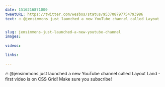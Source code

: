 ```yaml
---
date: 1516216871000
tweetURL: https://twitter.com/wesbos/status/953708797754793986
text: 🔥 @jensimmons just launched a new YouTube channel called Layout Land - first video is on CSS Grid! Make sure you subscribe! 


slug: jensimmons-just-launched-a-new-youtube-channel
images:
  
videos:
  
links:
  
---
```

🔥 @jensimmons just launched a new YouTube channel called Layout Land - first video is on CSS Grid! Make sure you subscribe!
